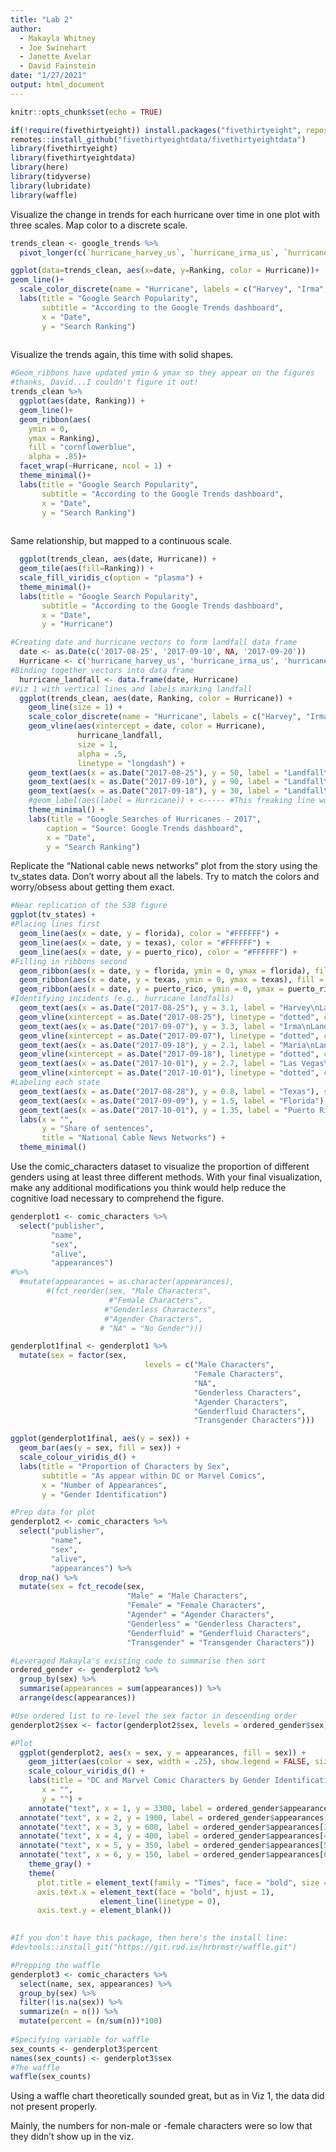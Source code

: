 ```yaml
---
title: "Lab 2"
author: 
  - Makayla Whitney
  - Joe Swinehart
  - Janette Avelar
  - David Fainstein
date: "1/27/2021"
output: html_document
---
```


```r
knitr::opts_chunk$set(echo = TRUE)
```

```r
if(!require(fivethirtyeight)) install.packages("fivethirtyeight", repos = "http://cran.us.r-project.org")
remotes::install_github("fivethirtyeightdata/fivethirtyeightdata")
library(fivethirtyeight)
library(fivethirtyeightdata)
library(here)
library(tidyverse)
library(lubridate)
library(waffle)
```

Visualize the change in trends for each hurricane over time in one plot with three scales. Map color to a discrete scale.
```r

trends_clean <- google_trends %>% 
  pivot_longer(c(`hurricane_harvey_us`, `hurricane_irma_us`, `hurricane_maria_us`, `hurricane_jose_us`), names_to = "Hurricane", values_to = "Ranking")

ggplot(data=trends_clean, aes(x=date, y=Ranking, color = Hurricane))+
geom_line()+ 
  scale_color_discrete(name = "Hurricane", labels = c("Harvey", "Irma", "Jose", "Maria"))+
  labs(title = "Google Search Popularity", 
       subtitle = "According to the Google Trends dashboard",
       x = "Date",
       y = "Search Ranking")
  

```

Visualize the trends again, this time with solid shapes.
```r
#Geom_ribbons have updated ymin & ymax so they appear on the figures
#thanks, David...I couldn't figure it out!
trends_clean %>% 
  ggplot(aes(date, Ranking)) + 
  geom_line()+
  geom_ribbon(aes(
    ymin = 0, 
    ymax = Ranking), 
    fill = "cornflowerblue",
    alpha = .85)+
  facet_wrap(~Hurricane, ncol = 1) +
  theme_minimal()+
  labs(title = "Google Search Popularity", 
       subtitle = "According to the Google Trends dashboard",
       x = "Date",
       y = "Search Ranking")
  

```

Same relationship, but mapped to a continuous scale.

```r

  ggplot(trends_clean, aes(date, Hurricane)) + 
  geom_tile(aes(fill=Ranking)) +
  scale_fill_viridis_c(option = "plasma") +
  theme_minimal()+
  labs(title = "Google Search Popularity", 
       subtitle = "According to the Google Trends dashboard",
       x = "Date",
       y = "Hurricane")

```

```r
#Creating date and hurricane vectors to form landfall data frame
  date <- as.Date(c('2017-08-25', '2017-09-10', NA, '2017-09-20'))
  Hurricane <- c('hurricane_harvey_us', 'hurricane_irma_us', 'hurricane_jose_us', 'hurricane_maria_us')
#Binding together vectors into data frame
  hurricane_landfall <- data.frame(date, Hurricane)
#Viz 1 with vertical lines and labels marking landfall
  ggplot(trends_clean, aes(date, Ranking, color = Hurricane)) +
    geom_line(size = 1) +
    scale_color_discrete(name = "Hurricane", labels = c("Harvey", "Irma", "Jose", "Maria"))+
    geom_vline(aes(xintercept = date, color = Hurricane), 
               hurricane_landfall, 
               size = 1,
               alpha = .5,
               linetype = "longdash") +
    geom_text(aes(x = as.Date("2017-08-25"), y = 50, label = "Landfall\nAug 25"), size = 4, color = "darkgray") +
    geom_text(aes(x = as.Date("2017-09-10"), y = 90, label = "Landfall\nSep 10"), size = 4, color = "darkgray") +
    geom_text(aes(x = as.Date("2017-09-18"), y = 30, label = "Landfall\nSep 18"), size = 4, color = "darkgray") +
    #geom_label(aes(label = Hurricane)) + <----- #This freaking line won't work ignore it
    theme_minimal() +
    labs(title = "Google Searches of Hurricanes - 2017", 
        caption = "Source: Google Trends dashboard",
        x = "Date",
        y = "Search Ranking")

```

Replicate the “National cable news networks” plot from the story using the tv_states data. Don’t worry about all the labels. Try to match the colors and worry/obsess about getting them exact.

```r
#Near replication of the 538 figure
ggplot(tv_states) +
#Placing lines first
  geom_line(aes(x = date, y = florida), color = "#FFFFFF") +   
  geom_line(aes(x = date, y = texas), color = "#FFFFFF") + 
  geom_line(aes(x = date, y = puerto_rico), color = "#FFFFFF") +  
#Filling in ribbons second  
  geom_ribbon(aes(x = date, y = florida, ymin = 0, ymax = florida), fill = "#F55285", alpha = 0.98) +   
  geom_ribbon(aes(x = date, y = texas, ymin = 0, ymax = texas), fill = "#ED723C", alpha = 0.98) + 
  geom_ribbon(aes(x = date, y = puerto_rico, ymin = 0, ymax = puerto_rico), fill = "#40C1C9", alpha = 0.98) +  
#Identifying incidents (e.g., hurricane landfalls)
  geom_text(aes(x = as.Date("2017-08-25"), y = 3.1, label = "Harvey\nLandfall"), size = 4, color = "grey") +
  geom_vline(xintercept = as.Date("2017-08-25"), linetype = "dotted", color= "grey", size = 0.75) +
  geom_text(aes(x = as.Date("2017-09-07"), y = 3.3, label = "Irma\nLandfall"), size = 4, color = "grey") +
  geom_vline(xintercept = as.Date("2017-09-07"), linetype = "dotted", color= "grey", size = 0.75) +
  geom_text(aes(x = as.Date("2017-09-18"), y = 2.1, label = "Maria\nLandfall"), size = 4, color = "grey") +
  geom_vline(xintercept = as.Date("2017-09-18"), linetype = "dotted", color= "grey", size = 0.75) +
  geom_text(aes(x = as.Date("2017-10-01"), y = 2.7, label = "Las Vegas\nshooting"), size = 4, color = "grey") +
  geom_vline(xintercept = as.Date("2017-10-01"), linetype = "dotted", color= "grey", size = 0.75) +
#Labeling each state  
  geom_text(aes(x = as.Date("2017-08-28"), y = 0.8, label = "Texas"), size = 5, color = "black") +
  geom_text(aes(x = as.Date("2017-09-09"), y = 1.5, label = "Florida"), size = 5, color = "black") +
  geom_text(aes(x = as.Date("2017-10-01"), y = 1.35, label = "Puerto Rico"), size = 5, color = "black") +  
  labs(x = "",
       y = "Share of sentences",
       title = "National Cable News Networks") +
  theme_minimal()

```

Use the comic_characters dataset to visualize the proportion of different genders using at least three different methods. With your final visualization, make any additional modifications you think would help reduce the cognitive load necessary to comprehend the figure.

```r

genderplot1 <- comic_characters %>%
  select("publisher",
         "name",
         "sex",
         "alive",
         "appearances")
#%>%
  #mutate(appearances = as.character(appearances),
        #(fct_reorder(sex, "Male Characters",
                      #"Female Characters",
                     #"Genderless Characters",
                     #"Agender Characters",
                    # "NA" = "No Gender")))

genderplot1final <- genderplot1 %>%
  mutate(sex = factor(sex,
                              levels = c("Male Characters",
                                         "Female Characters",
                                         "NA",
                                         "Genderless Characters",
                                         "Agender Characters",
                                         "Genderfluid Characters",
                                         "Transgender Characters")))

ggplot(genderplot1final, aes(y = sex)) +
  geom_bar(aes(y = sex, fill = sex)) +
  scale_colour_viridis_d() +
  labs(title = "Proportion of Characters by Sex", 
       subtitle = "As appear within DC or Marvel Comics",
       x = "Number of Appearances",
       y = "Gender Identification")

```

```r
#Prep data for plot
genderplot2 <- comic_characters %>%
  select("publisher",
         "name",
         "sex",
         "alive",
         "appearances") %>% 
  drop_na() %>% 
  mutate(sex = fct_recode(sex,
                          "Male" = "Male Characters", 
                          "Female" = "Female Characters",
                          "Agender" = "Agender Characters",
                          "Genderless" = "Genderless Characters",
                          "Genderfluid" = "Genderfluid Characters",
                          "Transgender" = "Transgender Characters"))

#Leveraged Makayla's existing code to summarise then sort  
ordered_gender <- genderplot2 %>% 
  group_by(sex) %>% 
  summarise(appearances = sum(appearances)) %>% 
  arrange(desc(appearances))

#Use ordered list to re-level the sex factor in descending order
genderplot2$sex <- factor(genderplot2$sex, levels = ordered_gender$sex)

#Plot
  ggplot(genderplot2, aes(x = sex, y = appearances, fill = sex)) +
    geom_jitter(aes(color = sex, width = .25), show.legend = FALSE, size = .65, stat = "identity") +
    scale_colour_viridis_d() +
    labs(title = "DC and Marvel Comic Characters by Gender Identification",
       x = "",
       y = "") +
    annotate("text", x = 1, y = 3300, label = ordered_gender$appearances[1], size = 4, color = "black")+
  annotate("text", x = 2, y = 1900, label = ordered_gender$appearances[2], size = 4, color = "black")+ 
  annotate("text", x = 3, y = 600, label = ordered_gender$appearances[3], size = 4, color = "black")+ 
  annotate("text", x = 4, y = 400, label = ordered_gender$appearances[4], size = 4, color = "black")+ 
  annotate("text", x = 5, y = 350, label = ordered_gender$appearances[5], size = 4, color = "black")+ 
  annotate("text", x = 6, y = 150, label = ordered_gender$appearances[6], size = 4, color = "black")+ 
    theme_gray() +
    theme(
      plot.title = element_text(family = "Times", face = "bold", size = 18, lineheight = .8),
      axis.text.x = element_text(face = "bold", hjust = 1),
                    element_line(linetype = 0),
      axis.text.y = element_blank())
  
```

```r
#If you don't have this package, then here's the install line:
#devtools::install_git("https://git.rud.is/hrbrmstr/waffle.git")

#Prepping the waffle
genderplot3 <- comic_characters %>% 
  select(name, sex, appearances) %>% 
  group_by(sex) %>% 
  filter(!is.na(sex)) %>% 
  summarize(n = n()) %>% 
  mutate(percent = (n/sum(n))*100)
  
#Specifying variable for waffle
sex_counts <- genderplot3$percent
names(sex_counts) <- genderplot3$sex
#The waffle
waffle(sex_counts)


```

Using a waffle chart theoretically sounded great, but as in Viz 1, the data did not present properly.

Mainly, the numbers for non-male or -female characters were so low that they didn't show up in the viz.

